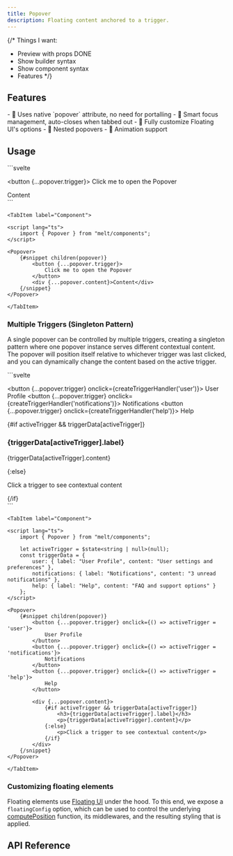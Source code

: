 ```yaml
---
title: Popover
description: Floating content anchored to a trigger.
---
```


{/*
Things I want:
- Preview with props DONE
- Show builder syntax
- Show component syntax
- Features
*/}

<Preview client:load />

## Features

<Features>
- 🌳 Uses native `popover` attribute, no need for portalling
- 🧠 Smart focus management, auto-closes when tabbed out
- 🎈 Fully customize Floating UI's options
- 🪺 Nested popovers
- 🎨 Animation support
</Features>

## Usage

<Tabs>
	<TabItem label="Builder">
```svelte
<script lang="ts">
	import { Popover } from "melt/builders";

	const popover = new Popover();
</script>

<button {...popover.trigger}>
	Click me to open the Popover
</button>
<div {...popover.content}>
	<div {...popover.arrow}></div>
	Content
</div>
```
	</TabItem>

	<TabItem label="Component">
```svelte
<script lang="ts">
	import { Popover } from "melt/components";
</script>

<Popover>
	{#snippet children(popover)}
		<button {...popover.trigger}>
			Click me to open the Popover
		</button>
		<div {...popover.content}>Content</div>
	{/snippet}
</Popover>
```
	</TabItem>
</Tabs>

### Multiple Triggers (Singleton Pattern)

A single popover can be controlled by multiple triggers, creating a singleton pattern where one popover instance serves different contextual content. The popover will position itself relative to whichever trigger was last clicked, and you can dynamically change the content based on the active trigger.

<PreviewMultipleTriggers client:load />

<Tabs>
	<TabItem label="Builder">
```svelte
<script lang="ts">
	import { Popover } from "melt/builders";

	const popover = new Popover();
	let activeTrigger = $state<string | null>(null);

	const triggerData = {
		user: { label: "User Profile", content: "User settings and preferences" },
		notifications: { label: "Notifications", content: "3 unread notifications" },
		help: { label: "Help", content: "FAQ and support options" }
	};

	function createTriggerHandler(triggerKey: string) {
		return (e: Event) => {
			activeTrigger = triggerKey;
			popover.trigger.onclick?.(e);
		};
	}
</script>

<button {...popover.trigger} onclick={createTriggerHandler('user')}>
	User Profile
</button>
<button {...popover.trigger} onclick={createTriggerHandler('notifications')}>
	Notifications
</button>
<button {...popover.trigger} onclick={createTriggerHandler('help')}>
	Help
</button>

<div {...popover.content}>
	{#if activeTrigger && triggerData[activeTrigger]}
		<h3>{triggerData[activeTrigger].label}</h3>
		<p>{triggerData[activeTrigger].content}</p>
	{:else}
		<p>Click a trigger to see contextual content</p>
	{/if}
</div>
```
	</TabItem>

	<TabItem label="Component">
```svelte
<script lang="ts">
	import { Popover } from "melt/components";
	
	let activeTrigger = $state<string | null>(null);
	const triggerData = {
		user: { label: "User Profile", content: "User settings and preferences" },
		notifications: { label: "Notifications", content: "3 unread notifications" },
		help: { label: "Help", content: "FAQ and support options" }
	};
</script>

<Popover>
	{#snippet children(popover)}
		<button {...popover.trigger} onclick={() => activeTrigger = 'user'}>
			User Profile
		</button>
		<button {...popover.trigger} onclick={() => activeTrigger = 'notifications'}>
			Notifications
		</button>
		<button {...popover.trigger} onclick={() => activeTrigger = 'help'}>
			Help
		</button>
		
		<div {...popover.content}>
			{#if activeTrigger && triggerData[activeTrigger]}
				<h3>{triggerData[activeTrigger].label}</h3>
				<p>{triggerData[activeTrigger].content}</p>
			{:else}
				<p>Click a trigger to see contextual content</p>
			{/if}
		</div>
	{/snippet}
</Popover>
```
	</TabItem>
</Tabs>

### Customizing floating elements

Floating elements use [Floating UI](https://floating-ui.com/) under the hood. To this end, we expose a `floatingConfig` option, which can be used to control the underlying [computePosition](https://floating-ui.com/docs/computePosition) function, its middlewares, and the resulting styling that is applied.


## API Reference

<ApiTable entry="Popover" />
